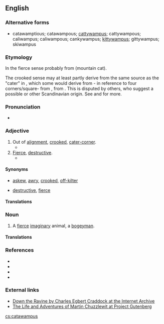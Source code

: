 ==English==
{{was wotd|2009|September|7}}

===Alternative forms===
* catawamptious; catawampous; [[cattywampus]]; cattywampous; caliwampus; caliwampous; cankywampus; [[kittywampus]]; gittywampus; skiwampus

===Etymology===
In the fierce sense probably from {{m|en|catamount}} (mountain cat).

The crooked sense may at least partly derive from the same source as the "cater" in {{m|en|cater-corner}}, which some would derive from {{cog|frm|catre||four}}- in reference to four corners/square- from {{cog|fro|quatre||four}}, from {{cog|la|quattuor}}. This is disputed by others, who suggest a possible {{etyl|non|-}} or other Scandinavian origin. See {{m|en|cater-corner}} and {{m|en|cater-corner}} for more.

===Pronunciation===
* {{a|US}} {{IPA|/ˌkætəˈwɑmpəs/|/ˈkætəˌwɑmpəs/|lang=en}}

===Adjective===
{{en-adj}}

# Out of [[alignment]], [[crooked]], [[cater-corner]].
#* {{quote-text|year=1885|author=Charles Egbert Craddock|title=Down the Ravine|passage="Waal, I noticed ez the aidge o' one o' them boards war sot sorter '''catawampus''', ...".}}
# [[fierce|Fierce]], [[destructive]].
#* {{quote-text|year=1844|author={{w|Charles Dickens}}|title=The Life and Adventures of Martin Chuzzlewit|chapter=21|passage=There air some '''catawampous''' chawers in the small way too, as graze upon a human pretty strong; but don't mind them, they're company.}}

====Synonyms====
* {{sense|out of alignment}} [[askew]], [[awry]], [[crooked]], [[off-kilter]]
* {{sense|fierce, destructive}} [[destructive]], [[fierce]]

====Translations====
{{trans-top|out of alignment, crooked, cater-corner}}
{{trans-mid}}
{{trans-bottom}}

{{trans-top|fierce, destructive}}
{{trans-mid}}
{{trans-bottom}}

===Noun===
{{en-noun|es}}

# {{lb|en|US}} A [[fierce]] [[imaginary]] animal, a [[bogeyman]].

====Translations====
{{trans-top|fierce imaginary animal}}
{{trans-mid}}
{{trans-bottom}}

===References===
* {{R:HDAS_A-G}}
* {{R:DARE A-C}}
* {{R:The Routledge Dictionary of Historical Slang}}
* {{R:Mrs Byrne's Dictionary}}

===External links===
* [http://www.archive.org/details/downtheravine00cradrich Down the Ravine by Charles Egbert Craddock at the Internet Archive]
* [http://www.gutenberg.org/etext/968 The Life and Adventures of Martin Chuzzlewit at Project Gutenberg]

[[cs:catawampus]]
